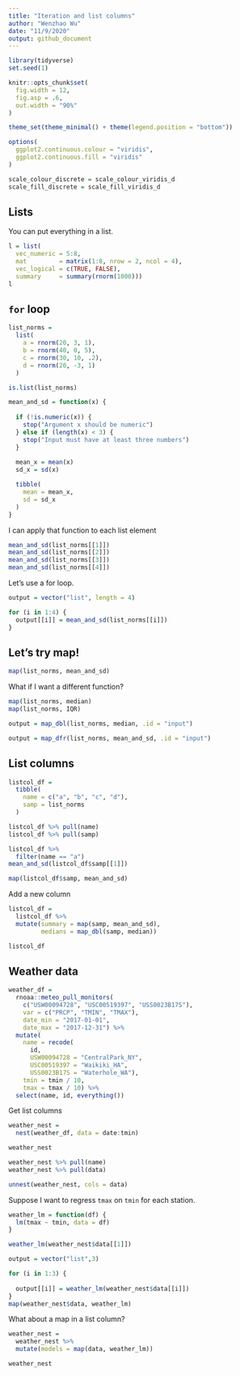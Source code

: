 ```yaml
---
title: "Iteration and list columns"
author: "Wenzhao Wu"
date: "11/9/2020"
output: github_document
---
```


```r
library(tidyverse)
set.seed(1)

knitr::opts_chunk$set(
  fig.width = 12,
  fig.asp = .6,
  out.width = "90%"
)

theme_set(theme_minimal() + theme(legend.position = "bottom"))

options(
  ggplot2.continuous.colour = "viridis",
  ggplot2.continuous.fill = "viridis"
)

scale_colour_discrete = scale_colour_viridis_d
scale_fill_discrete = scale_fill_viridis_d
```

## Lists

You can put everything in a list.

```r
l = list(
  vec_numeric = 5:8,
  mat         = matrix(1:8, nrow = 2, ncol = 4),
  vec_logical = c(TRUE, FALSE),
  summary     = summary(rnorm(1000)))
l
```

## `for` loop

```r
list_norms = 
  list(
    a = rnorm(20, 3, 1),
    b = rnorm(40, 0, 5),
    c = rnorm(30, 10, .2),
    d = rnorm(20, -3, 1)
  )

is.list(list_norms)
```

```r
mean_and_sd = function(x) {
  
  if (!is.numeric(x)) {
    stop("Argument x should be numeric")
  } else if (length(x) < 3) {
    stop("Input must have at least three numbers")
  }
  
  mean_x = mean(x)
  sd_x = sd(x)

  tibble(
    mean = mean_x, 
    sd = sd_x
  )
}
```

I can apply that function to each list element

```r
mean_and_sd(list_norms[[1]])
mean_and_sd(list_norms[[2]])
mean_and_sd(list_norms[[3]])
mean_and_sd(list_norms[[4]])
```

Let's use a for loop.

```r
output = vector("list", length = 4)

for (i in 1:4) {
  output[[i]] = mean_and_sd(list_norms[[i]])
}
```

## Let's try map!

```r
map(list_norms, mean_and_sd)
```

What if I want a different function?

```r
map(list_norms, median)
map(list_norms, IQR)
```

```r
output = map_dbl(list_norms, median, .id = "input")
```

```r
output = map_dfr(list_norms, mean_and_sd, .id = "input")
```

## List columns

```r
listcol_df = 
  tibble(
    name = c("a", "b", "c", "d"),
    samp = list_norms
  )

listcol_df %>% pull(name)
listcol_df %>% pull(samp)

listcol_df %>%
  filter(name == "a")
mean_and_sd(listcol_df$samp[[1]])
```

```r
map(listcol_df$samp, mean_and_sd)
```

Add a new column

```r
listcol_df = 
  listcol_df %>% 
  mutate(summary = map(samp, mean_and_sd),
         medians = map_dbl(samp, median))

listcol_df
```

## Weather data

```r
weather_df = 
  rnoaa::meteo_pull_monitors(
    c("USW00094728", "USC00519397", "USS0023B17S"),
    var = c("PRCP", "TMIN", "TMAX"), 
    date_min = "2017-01-01",
    date_max = "2017-12-31") %>%
  mutate(
    name = recode(
      id, 
      USW00094728 = "CentralPark_NY", 
      USC00519397 = "Waikiki_HA",
      USS0023B17S = "Waterhole_WA"),
    tmin = tmin / 10,
    tmax = tmax / 10) %>%
  select(name, id, everything())
```

Get list columns

```r
weather_nest = 
  nest(weather_df, data = date:tmin)

weather_nest
```

```r
weather_nest %>% pull(name)
weather_nest %>% pull(data)

unnest(weather_nest, cols = data)
```

Suppose I want to regress `tmax` on `tmin` for each station.

```r
weather_lm = function(df) {
  lm(tmax ~ tmin, data = df)
}

weather_lm(weather_nest$data[[1]])

output = vector("list",3)

for (i in 1:3) {
  
  output[[i]] = weather_lm(weather_nest$data[[i]])
}
map(weather_nest$data, weather_lm)
```

What about a map in a list column?

```r
weather_nest = 
  weather_nest %>% 
  mutate(models = map(data, weather_lm))

weather_nest
```

